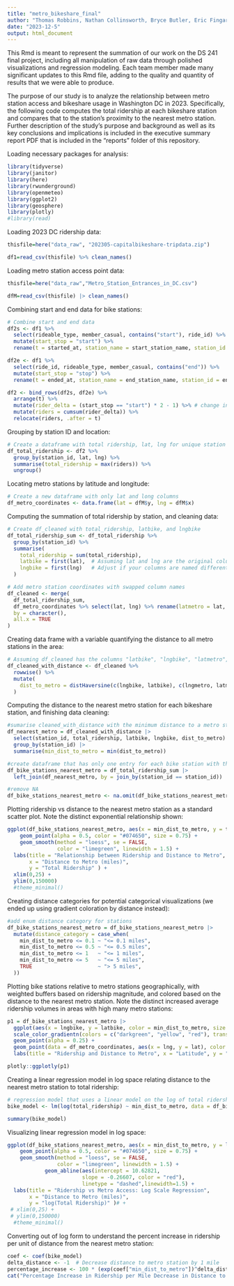 ```yaml
---
title: "metro_bikeshare_final"
author: "Thomas Robbins, Nathan Collinsworth, Bryce Butler, Eric Fingar"
date: "2023-12-5"
output: html_document
---
```


This Rmd is meant to represent the summation of our work on the DS 241 final project, including all manipulation of raw data through polished visualizations and regression modeling. Each team member made many significant updates to this Rmd file, adding to the quality and quantity of results that we were able to produce.

The purpose of our study is to analyze the relationship between metro station access and bikeshare usage in Washington DC in 2023. Specifically, the following code computes the total ridership at each bikeshare station and compares that to the station's proximity to the nearest metro station. Further description of the study's purpose and background as well as its key conclusions and implications is included in the executive summary report PDF that is included in the "reports" folder of this repository.


Loading necessary packages for analysis:
```r

library(tidyverse)
library(janitor)
library(here)
library(rwunderground)
library(openmeteo)
library(ggplot2)
library(geosphere)
library(plotly)
#library(read)

```

Loading 2023 DC ridership data:
```r

thisfile=here("data_raw", "202305-capitalbikeshare-tripdata.zip")

df1=read_csv(thisfile) %>% clean_names()

```

Loading metro station access point data:
```r

thisfile=here("data_raw","Metro_Station_Entrances_in_DC.csv")

dfM=read_csv(thisfile) |> clean_names()

```

Combining start and end data for bike stations:
```r

# Combine start and end data
df2s <- df1 %>%
  select(rideable_type, member_casual, contains("start"), ride_id) %>% 
  mutate(start_stop = "start") %>%
  rename(t = started_at, station_name = start_station_name, station_id = start_station_id, lat = start_lat, lng = start_lng)

df2e <- df1 %>%
  select(ride_id, rideable_type, member_casual, contains("end")) %>%
  mutate(start_stop = "stop") %>%
  rename(t = ended_at, station_name = end_station_name, station_id = end_station_id, lat = end_lat, lng = end_lng)

df2 <- bind_rows(df2s, df2e) %>%
  arrange(t) %>%
  mutate(rider_delta = (start_stop == "start") * 2 - 1) %>% # change in ridership 
  mutate(riders = cumsum(rider_delta)) %>%
  relocate(riders, .after = t)

```

Grouping by station ID and location:
```r
# Create a dataframe with total ridership, lat, lng for unique station IDs
df_total_ridership <- df2 %>%
  group_by(station_id, lat, lng) %>%
  summarise(total_ridership = max(riders)) %>%
  ungroup()

```

Locating metro stations by latitude and longitude:
```r

# Create a new dataframe with only lat and long columns
df_metro_coordinates <- data.frame(lat = dfM$y, lng = dfM$x)

```

Computing the summation of total ridership by station, and cleaning data:
```r

# Create df_cleaned with total_ridership, latbike, and lngbike
df_total_ridership_sum <- df_total_ridership %>%
  group_by(station_id) %>%
  summarise(
    total_ridership = sum(total_ridership),
    latbike = first(lat),  # Assuming lat and lng are the original columns
    lngbike = first(lng)   # Adjust if your columns are named differently
  )

# Add metro station coordinates with swapped column names
df_cleaned <- merge(
  df_total_ridership_sum,
  df_metro_coordinates %>% select(lat, lng) %>% rename(latmetro = lat, lngmetro = lng),
  by = character(),
  all.x = TRUE
)

```

Creating data frame with a variable quantifying the distance to all metro stations in the area: 
```r
# Assuming df_cleaned has the columns "latbike", "lngbike", "latmetro", "lngmetro"
df_cleaned_with_distance <- df_cleaned %>%
  rowwise() %>%
  mutate(
    dist_to_metro = distHaversine(c(lngbike, latbike), c(lngmetro, latmetro)) / 1609.344
  )

```

Computing the distance to the nearest metro station for each bikeshare station, and finishing data cleaning:
```r
#sumarise cleaned_with_distance with the minimum distance to a metro station for each bike station
df_nearest_metro = df_cleaned_with_distance |>
  select(station_id, total_ridership, latbike, lngbike, dist_to_metro) |>
  group_by(station_id) |>
  summarise(min_dist_to_metro = min(dist_to_metro))

#create dataframe that has only one entry for each bike station with the distance to the nearest metro station
df_bike_stations_nearest_metro = df_total_ridership_sum |>
  left_join(df_nearest_metro, by = join_by(station_id == station_id))

#remove NA
df_bike_stations_nearest_metro <- na.omit(df_bike_stations_nearest_metro)
```

Plotting ridership vs distance to the nearest metro station as a standard scatter plot. Note the distinct exponential relationship shown:
```r

ggplot(df_bike_stations_nearest_metro, aes(x = min_dist_to_metro, y = total_ridership))+
    geom_point(alpha = 0.5, color = "#074650", size = 0.75) +
    geom_smooth(method = "loess", se = FALSE,
                color = "limegreen", linewidth = 1.5) +  
  labs(title = "Relationship between Ridership and Distance to Metro",
       x = "Distance to Metro (miles)",
       y = "Total Ridership" ) +
  xlim(0,25) +
  ylim(0,150000)
  #theme_minimal()

```

Creating distance categories for potential categorical visualizations (we ended up using gradient coloration by distance instead):
```r
#add enum distance category for stations
df_bike_stations_nearest_metro = df_bike_stations_nearest_metro |> 
  mutate(distance_category = case_when(
    min_dist_to_metro <= 0.1 ~ "<= 0.1 miles",
    min_dist_to_metro <= 0.5 ~ "<= 0.5 miles",
    min_dist_to_metro <= 1   ~ "<= 1 miles",
    min_dist_to_metro <= 5   ~ "<= 5 miles",
    TRUE                     ~ "> 5 miles",
  ))

```

Plotting bike stations relative to metro stations geographically, with weighted buffers based on ridership magnitude, and colored based on the distance to the nearest metro station. Note the distinct increased average ridership volumes in areas with high many metro stations:
```r
p1 = df_bike_stations_nearest_metro |>
  ggplot(aes(x = lngbike, y = latbike, color = min_dist_to_metro, size = total_ridership)) +
  scale_color_gradientn(colors = c("darkgreen", "yellow", "red"), trans = "log10") +
  geom_point(alpha = 0.25) +
  geom_point(data = df_metro_coordinates, aes(x = lng, y = lat), color = "blue", size = .1) + #metro station locations
  labs(title = "Ridership and Distance to Metro", x = "Latitude", y = "Longitude")

plotly::ggplotly(p1)
```

Creating a linear regression model in log space relating distance to the nearest metro station to total ridership:
```r
# regression model that uses a linear model on the log of total ridership 
bike_model <- lm(log(total_ridership) ~ min_dist_to_metro, data = df_bike_stations_nearest_metro)

summary(bike_model)

```
Visualizing linear regression model in log space:
```r

ggplot(df_bike_stations_nearest_metro, aes(x = min_dist_to_metro, y = log(total_ridership)))+
    geom_point(alpha = 0.5, color = "#074650", size = 0.75) +
    geom_smooth(method = "loess", se = FALSE,
                color = "limegreen", linewidth = 1.5) +
            geom_abline(aes(intercept = 10.62821,
                        slope = -0.26607, color = "red"),
                        linetype = "dashed",linewidth=1.5) +
  labs(title = "Ridership vs Metro Access: Log Scale Regression",
       x = "Distance to Metro (miles)",
       y = "log(Total Ridership)" )# +
 # xlim(0,25) +
 # ylim(0,150000)
  #theme_minimal()

```

Converting out of log form to understand the percent increase in ridership per unit of distance from the nearest metro station:
```r

coef <- coef(bike_model)
delta_distance <- -1  # Decrease distance to metro station by 1 mile
percentage_increase <- 100 * (exp(coef["min_dist_to_metro"])^delta_distance - 1)
cat("Percentage Increase in Ridership per Mile Decrease in Distance to Metro:", percentage_increase, "%")

```

